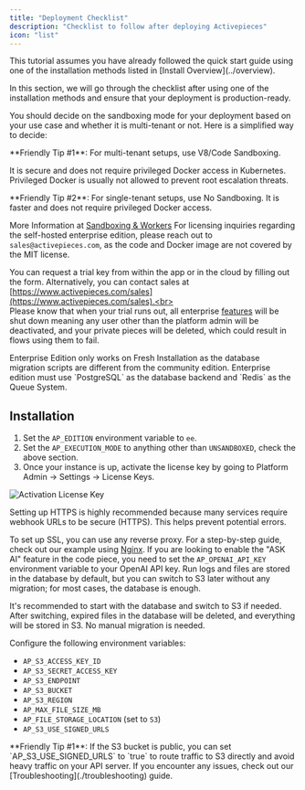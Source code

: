 ```yaml
---
title: "Deployment Checklist"
description: "Checklist to follow after deploying Activepieces"
icon: "list"
---
```


<Info>
This tutorial assumes you have already followed the quick start guide using one of the installation methods listed in [Install Overview](../overview). 
</Info>

In this section, we will go through the checklist after using one of the installation methods and ensure that your deployment is production-ready.

<AccordionGroup>
<Accordion title="Decide on Sandboxing" icon="code">

You should decide on the sandboxing mode for your deployment based on your use case and whether it is multi-tenant or not. Here is a simplified way to decide:

<Tip>
**Friendly Tip #1**: For multi-tenant setups, use V8/Code Sandboxing. 

It is secure and does not require privileged Docker access in Kubernetes. 
Privileged Docker is usually not allowed to prevent root escalation threats.
</Tip>

<Tip>
**Friendly Tip #2**: For single-tenant setups, use No Sandboxing. It is faster and does not require privileged Docker access.
</Tip>

<Snippet file="execution-mode.mdx" />

More Information at [Sandboxing & Workers](../architecture/workers#sandboxing)
</Accordion>
<Accordion title="Enterprise Edition (Optional)" icon="building">
<Tip>
For licensing inquiries regarding the self-hosted enterprise edition, please reach out to `sales@activepieces.com`, as the code and Docker image are not covered by the MIT license.
</Tip>

<Note>You can request a trial key from within the app or in the cloud by filling out the form. Alternatively, you can contact sales at [https://www.activepieces.com/sales](https://www.activepieces.com/sales).<br></br>Please know that when your trial runs out, all enterprise [features](/about/editions#feature-comparison) will be shut down meaning any user other than the platform admin will be deactivated, and your private pieces will be deleted, which could result in flows using them to fail.</Note>

<Warning>
Enterprise Edition only works on Fresh Installation as the database migration scripts are different from the community edition.
</Warning>

<Warning>
Enterprise edition must use `PostgreSQL` as the database backend and `Redis` as the Queue System.
</Warning>

## Installation

1. Set the `AP_EDITION` environment variable to `ee`.
2. Set the `AP_EXECUTION_MODE` to anything other than `UNSANDBOXED`, check the above section.
3. Once your instance is up, activate the license key by going to Platform Admin -> Settings -> License Keys.

![Activation License Key](/resources/screenshots/activation-license-key-settings.png)

</Accordion>
<Accordion title="Setup HTTPS" icon="lock">
Setting up HTTPS is highly recommended because many services require webhook URLs to be secure (HTTPS). This helps prevent potential errors.

To set up SSL, you can use any reverse proxy. For a step-by-step guide, check out our example using [Nginx](./setup-ssl).
</Accordion>
<Accordion title="Enable Code AI Copilot (Optional)" icon="robot">
If you are looking to enable the "ASK AI" feature in the code piece, you need to set the `AP_OPENAI_API_KEY` environment variable to your OpenAI API key.
</Accordion>
<Accordion title="Configure S3 (Optional)" icon="cloud">
Run logs and files are stored in the database by default, but you can switch to S3 later without any migration; for most cases, the database is enough.

It's recommended to start with the database and switch to S3 if needed. After switching, expired files in the database will be deleted, and everything will be stored in S3. No manual migration is needed.

Configure the following environment variables:

- `AP_S3_ACCESS_KEY_ID`
- `AP_S3_SECRET_ACCESS_KEY`
- `AP_S3_ENDPOINT`
- `AP_S3_BUCKET`
- `AP_S3_REGION`
- `AP_MAX_FILE_SIZE_MB`
- `AP_FILE_STORAGE_LOCATION` (set to `S3`)
- `AP_S3_USE_SIGNED_URLS`
<Tip>
**Friendly Tip #1**: If the S3 bucket is public, you can set `AP_S3_USE_SIGNED_URLS` to `true` to route traffic to S3 directly and avoid heavy traffic on your API server.
</Tip>

</Accordion>
<Accordion title="Troubleshooting (Optional)" icon="wrench">
    If you encounter any issues, check out our [Troubleshooting](./troubleshooting) guide.
</Accordion>
</AccordionGroup>